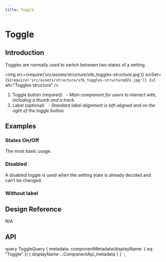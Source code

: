 ```yaml
---
title: Toggle
---
```


# Toggle

## Introduction

Toggles are normally used to switch between two states of a setting.

<img
  src={require('src/assets/structure/stb_toggles-structure.jpg')}
  srcSet={`${require('src/assets/structure/stb_toggles-structure@2x.jpg')} 2x`}
  alt="Toggles structure"
/>
<ol className="u-textGray u-marginTopTiny">
  <li>
    Toggle button
    <span className="u-marginLeftTiny u-textNegative u-text200">(required)</span>
    &nbsp;
    <i className="u-text200">- Main component for users to interact with, including a thumb and a track.</i>
  </li>
  <li>
    Label
    <span className="u-marginLeftTiny u-text200">(optional)</span>
    &nbsp;
    <i className="u-text200">
      -  Standard label alignment is left-aligned and on the right of the toggle button.
    </i>
  </li>
</ol>

## Examples

### States On/Off

The most basic usage.

<CodeView codeText={basicToggle} />

### Disabled

A disabled toggle is used when the setting state is already decided and can’t be changed.

<CodeView codeText={disabledToggle} />

### Without label

<CodeView codeText={withoutLabel} />

## Design Reference
N/A

## API

<ComponentApi metadata={props.data.metadata} />


  query ToggleQuery {
    metadata: componentMetadata(displayName: { eq: "Toggle" }) {
      displayName
      ...ComponentApi_metadata
    }
  }
`;
